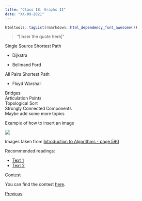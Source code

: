 ```yaml
---
title: "Class 18: Graphs II"
date: "XX-09-2021"
---
```


```r
htmltools::tagList(rmarkdown::html_dependency_font_awesome())
```

> "[Inser the quote here]"

<div class="topic">Single Source Shortest Path</div>

- Dijkstra

- Bellmand Ford

<div class="topic">All Pairs Shortest Path</div>

- Floyd Warshall

<div class="topic">Bridges</div>

<div class="topic">Articulation Points</div>

<div class="topic">Topological Sort</div>

<div class="topic">Strongly Connected Components</div>

<div class="topic">Maybe add some more topics</div>

Example of how to insert an image

<div class="row text-center">
![](./images/class-17/representation.png)

Images taken from [Introduction to Algorithms - page 590](https://www.amazon.com/-/es/Thomas-H-Cormen/dp/0262033844)
</div>


Recommended readings:

- [Text 1](Link 1)
- [Text 2](Link 2)

<div class="topic" id="contest">Contest</div>

You can find the contest [here](VJUDGE Link).

<p style="float: none; clear: both;"></p>

<!--
<div style="float: right;" class="pt-3">
  <a class="continue-link" href="./class-15.html" 
     data-toggle="tooltip" title="Contest II">
  Next
  </a>
</div>
-->

<div class="pt-3">
  <a class="continue-link" href="./class-17.html"
     data-toggle="tooltip" title="Graph Theory I">
  Previous
  </a>
</div>

<script>
  $('#all-classes').collapse('show');
  $('#class-18').addClass('active');
  const cur_class = document.getElementById('class-18');
  cur_class.scrollIntoView({
    behavior: 'smooth',
    block: 'center'
  });
</script>

